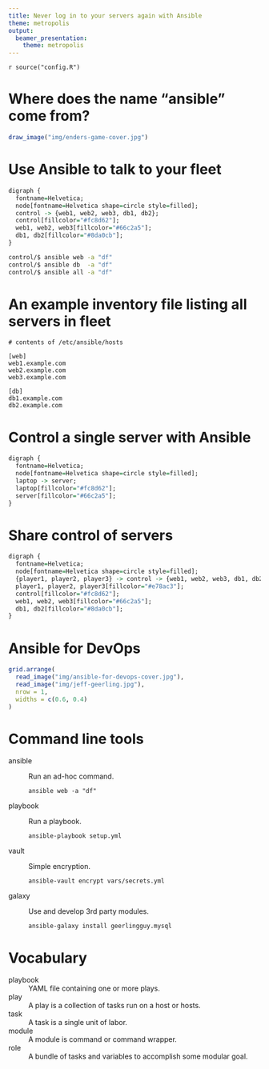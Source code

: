 ```yaml
---
title: Never log in to your servers again with Ansible
theme: metropolis
output:
  beamer_presentation:
    theme: metropolis
---
```

`r source("config.R")`

# Where does the name "ansible" come from?

```r
draw_image("img/enders-game-cover.jpg")
```

# Use Ansible to talk to your fleet

```r
digraph {
  fontname=Helvetica;
  node[fontname=Helvetica shape=circle style=filled];
  control -> {web1, web2, web3, db1, db2};
  control[fillcolor="#fc8d62"];
  web1, web2, web3[fillcolor="#66c2a5"];
  db1, db2[fillcolor="#8da0cb"];
}
```

```bash
control/$ ansible web -a "df"
control/$ ansible db  -a "df"
control/$ ansible all -a "df"
```

# An example inventory file listing all servers in fleet

```
# contents of /etc/ansible/hosts

[web]
web1.example.com
web2.example.com
web3.example.com

[db]
db1.example.com
db2.example.com
```

# Control a single server with Ansible

```r
digraph {
  fontname=Helvetica;
  node[fontname=Helvetica shape=circle style=filled];
  laptop -> server;
  laptop[fillcolor="#fc8d62"];
  server[fillcolor="#66c2a5"];
}
```

# Share control of servers

```r
digraph {
  fontname=Helvetica;
  node[fontname=Helvetica shape=circle style=filled];
  {player1, player2, player3} -> control -> {web1, web2, web3, db1, db2};
  player1, player2, player3[fillcolor="#e78ac3"];
  control[fillcolor="#fc8d62"];
  web1, web2, web3[fillcolor="#66c2a5"];
  db1, db2[fillcolor="#8da0cb"];
}
```

# Ansible for DevOps

```r
grid.arrange(
  read_image("img/ansible-for-devops-cover.jpg"),
  read_image("img/jeff-geerling.jpg"),
  nrow = 1,
  widths = c(0.6, 0.4)
)
```

# Command line tools

ansible
:   Run an ad-hoc command.

        ansible web -a "df"

playbook
:   Run a playbook.

        ansible-playbook setup.yml

vault
:   Simple encryption.

        ansible-vault encrypt vars/secrets.yml

galaxy
:   Use and develop 3rd party modules.

        ansible-galaxy install geerlingguy.mysql

# Vocabulary

playbook
:   YAML file containing one or more plays.

play
:   A play is a collection of tasks run on a host or hosts.

task
:   A task is a single unit of labor.

module
:   A module is command or command wrapper.

role
:   A bundle of tasks and variables to accomplish some modular goal.

